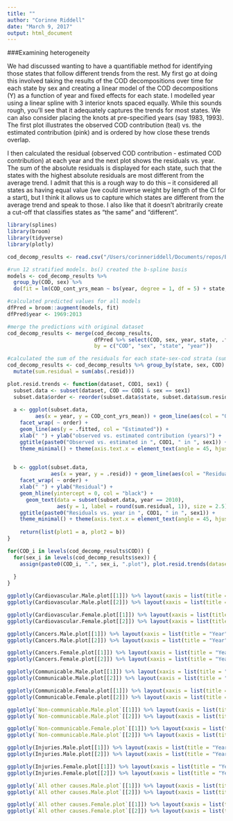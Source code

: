 ```yaml
---
title: ""
author: "Corinne Riddell"
date: "March 9, 2017"
output: html_document
---
```


###Examining heterogeneity

We had discussed wanting to have a quantifiable method for identifying those states that follow different trends from the rest. My first go at doing this involved taking the results of the COD decompositions over time for each state by sex and creating a linear model of the COD decompositions (Y) as a function of year and fixed effects for each state. I modelled year using a linear spline with 3 interior knots spaced equally. While this sounds rough, you'll see that it adequately captures the trends for most states. We can also consider placing the knots at pre-specified years (say 1983, 1993). The first plot illustrates the observed COD contribution (teal) vs. the estimated contribution (pink) and is ordered by how close these trends overlap.

I then calculated the residual (observed COD contribution - estimated COD contribution) at each year and the next plot shows the residuals vs. year. The sum of the absolute residuals is displayed for each state, such that the states with the highest absolute residuals are most different from the average trend. I admit that this is a rough way to do this -- it considered all states as having equal value (we could inverse weight by length of the CI for a start), but I think it allows us to capture which states are different from the average trend and speak to those. I also like that it doesn't abritrarily create a cut-off that classifies states as "the same" and "different".

```r
library(splines)
library(broom)
library(tidyverse)
library(plotly)

cod_decomp_results <- read.csv("/Users/corinneriddell/Documents/repos/BlackWhiteMortalityGap/Results/cod_decomp_results.csv")
```

```r
#run 12 stratified models. bs() created the b-spline basis
models <- cod_decomp_results %>% 
  group_by(COD, sex) %>%
  do(fit = lm(COD_cont_yrs_mean ~ bs(year, degree = 1, df = 5) + state, data = .)) 

#calculated predicted values for all models
dfPred = broom::augment(models, fit)
dfPred$year <- 1969:2013

#merge the predictions with original dataset
cod_decomp_results <- merge(cod_decomp_results, 
                            dfPred %>% select(COD, sex, year, state, .fitted, .resid), 
                            by = c("COD", "sex", "state", "year"))

#calculated the sum of the residuals for each state-sex-cod strata (summed over years)
cod_decomp_results <- cod_decomp_results %>% group_by(state, sex, COD) %>%
  mutate(sum.residual = sum(abs(.resid)))
```

```r
plot.resid.trends <- function(dataset, COD1, sex1) {
  subset.data <- subset(dataset, COD == COD1 & sex == sex1)
  subset.data$order <- reorder(subset.data$state, subset.data$sum.residual, first)
  
  a <- ggplot(subset.data,
         aes(x = year, y = COD_cont_yrs_mean)) + geom_line(aes(col = "Observed")) + 
    facet_wrap( ~ order) + 
    geom_line(aes(y = .fitted, col = "Estimated")) +
    xlab(" ") + ylab("observed vs. estimated contribution (years)") + 
    ggtitle(paste0("Observed vs. estimated in ", COD1, " in ", sex1)) +
    theme_minimal() + theme(axis.text.x = element_text(angle = 45, hjust = 1))

  
  b <- ggplot(subset.data,
              aes(x = year, y = .resid)) + geom_line(aes(col = "Residual")) + 
    facet_wrap( ~ order) +
    xlab(" ") + ylab("Residual") +
    geom_hline(yintercept = 0, col = "black") +
      geom_text(data = subset(subset.data, year == 2010), 
                aes(y = 1, label = round(sum.residual, 1)), size = 2.5) + 
    ggtitle(paste0("Residuals vs. year in ", COD1, " in ", sex1)) +
    theme_minimal() + theme(axis.text.x = element_text(angle = 45, hjust = 1))
  
    return(list(plot1 = a, plot2 = b))
}
```

```r
for(COD_i in levels(cod_decomp_results$COD)) {
  for(sex_i in levels(cod_decomp_results$sex)) {
    assign(paste0(COD_i, ".", sex_i, ".plot"), plot.resid.trends(dataset = cod_decomp_results, 
                                                                         COD1 = COD_i, sex1 = sex_i))
  }
}
```

```r
ggplotly(Cardiovascular.Male.plot[[1]]) %>% layout(xaxis = list(title = "Year"))
ggplotly(Cardiovascular.Male.plot[[2]]) %>% layout(xaxis = list(title = "Year"))
```

```r
ggplotly(Cardiovascular.Female.plot[[1]]) %>% layout(xaxis = list(title = "Year"))
ggplotly(Cardiovascular.Female.plot[[2]]) %>% layout(xaxis = list(title = "Year"))
```

```r
ggplotly(Cancers.Male.plot[[1]]) %>% layout(xaxis = list(title = "Year"))
ggplotly(Cancers.Male.plot[[2]]) %>% layout(xaxis = list(title = "Year"))
```

```r
ggplotly(Cancers.Female.plot[[1]]) %>% layout(xaxis = list(title = "Year"))
ggplotly(Cancers.Female.plot[[2]]) %>% layout(xaxis = list(title = "Year"))
```

```r
ggplotly(Communicable.Male.plot[[1]]) %>% layout(xaxis = list(title = "Year"))
ggplotly(Communicable.Male.plot[[2]]) %>% layout(xaxis = list(title = "Year"))

ggplotly(Communicable.Female.plot[[1]]) %>% layout(xaxis = list(title = "Year"))
ggplotly(Communicable.Female.plot[[2]]) %>% layout(xaxis = list(title = "Year"))

ggplotly(`Non-communicable.Male.plot`[[1]]) %>% layout(xaxis = list(title = "Year"))
ggplotly(`Non-communicable.Male.plot`[[2]]) %>% layout(xaxis = list(title = "Year"))

ggplotly(`Non-communicable.Female.plot`[[1]]) %>% layout(xaxis = list(title = "Year"))
ggplotly(`Non-communicable.Male.plot`[[2]]) %>% layout(xaxis = list(title = "Year"))

ggplotly(Injuries.Male.plot[[1]]) %>% layout(xaxis = list(title = "Year"))
ggplotly(Injuries.Male.plot[[2]]) %>% layout(xaxis = list(title = "Year"))

ggplotly(Injuries.Female.plot[[1]]) %>% layout(xaxis = list(title = "Year"))
ggplotly(Injuries.Female.plot[[2]]) %>% layout(xaxis = list(title = "Year"))

ggplotly(`All other causes.Male.plot`[[1]]) %>% layout(xaxis = list(title = "Year"))
ggplotly(`All other causes.Male.plot`[[2]]) %>% layout(xaxis = list(title = "Year"))

ggplotly(`All other causes.Female.plot`[[1]]) %>% layout(xaxis = list(title = "Year"))
ggplotly(`All other causes.Female.plot`[[2]]) %>% layout(xaxis = list(title = "Year"))
```